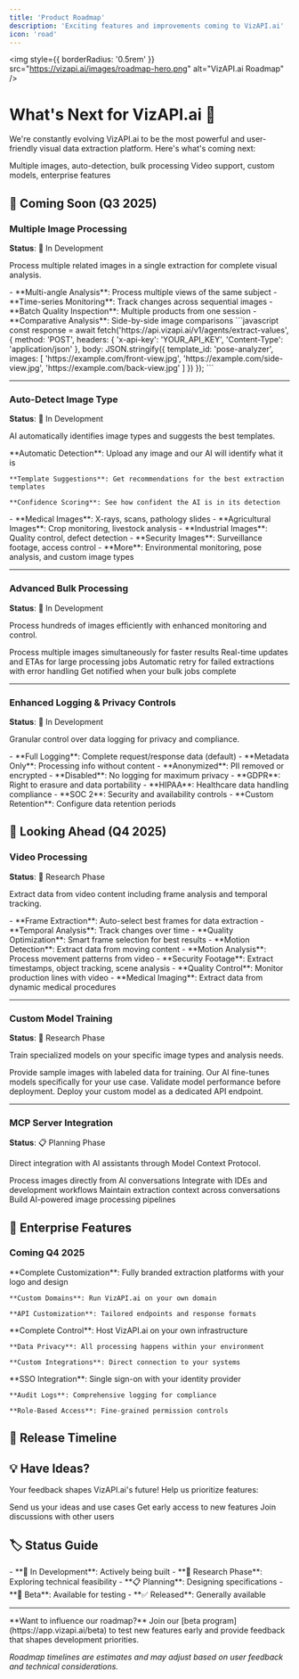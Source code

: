 ```yaml
---
title: 'Product Roadmap'
description: 'Exciting features and improvements coming to VizAPI.ai'
icon: 'road'
---
```


<img
  style={{ borderRadius: '0.5rem' }}
  src="https://vizapi.ai/images/roadmap-hero.png"
  alt="VizAPI.ai Roadmap"
/>

# What's Next for VizAPI.ai 🚀

We're constantly evolving VizAPI.ai to be the most powerful and user-friendly visual data extraction platform. Here's what's coming next:

<CardGroup cols={2}>
  <Card
    title="Q3 2025"
    icon="calendar-days"
    color="#22c55e"
  >
    Multiple images, auto-detection, bulk processing
  </Card>
  <Card
    title="Q4 2025"
    icon="calendar"
    color="#3b82f6"
  >
    Video support, custom models, enterprise features
  </Card>
</CardGroup>

## 🚀 Coming Soon (Q3 2025)

### Multiple Image Processing
**Status**: 🔨 In Development

Process multiple related images in a single extraction for complete visual analysis.

<AccordionGroup>
  <Accordion title="Perfect For" icon="use-case">
    - **Multi-angle Analysis**: Process multiple views of the same subject
    - **Time-series Monitoring**: Track changes across sequential images
    - **Batch Quality Inspection**: Multiple products from one session
    - **Comparative Analysis**: Side-by-side image comparisons
  </Accordion>
  
  <Accordion title="How It Works" icon="cog">
    ```javascript
    const response = await fetch('https://api.vizapi.ai/v1/agents/extract-values', {
      method: 'POST',
      headers: {
        'x-api-key': 'YOUR_API_KEY',
        'Content-Type': 'application/json'
      },
      body: JSON.stringify({
        template_id: 'pose-analyzer',
        images: [
          'https://example.com/front-view.jpg',
          'https://example.com/side-view.jpg',
          'https://example.com/back-view.jpg'
        ]
      })
    });
    ```
  </Accordion>
</AccordionGroup>

---

### Auto-Detect Image Type
**Status**: 🔨 In Development

AI automatically identifies image types and suggests the best templates.

<Tabs>
  <Tab title="Smart Recognition">
    **Automatic Detection**: Upload any image and our AI will identify what it is
    
    **Template Suggestions**: Get recommendations for the best extraction templates
    
    **Confidence Scoring**: See how confident the AI is in its detection
  </Tab>
  <Tab title="Supported Types">
    - **Medical Images**: X-rays, scans, pathology slides
    - **Agricultural Images**: Crop monitoring, livestock analysis
    - **Industrial Images**: Quality control, defect detection
    - **Security Images**: Surveillance footage, access control
    - **More**: Environmental monitoring, pose analysis, and custom image types
  </Tab>
</Tabs>

---

### Advanced Bulk Processing
**Status**: 🔨 In Development

Process hundreds of images efficiently with enhanced monitoring and control.

<CardGroup cols={2}>
  <Card
    title="Parallel Processing"
    icon="bolt"
  >
    Process multiple images simultaneously for faster results
  </Card>
  <Card
    title="Progress Tracking"
    icon="chart-line"
  >
    Real-time updates and ETAs for large processing jobs
  </Card>
  <Card
    title="Smart Retry"
    icon="refresh"
  >
    Automatic retry for failed extractions with error handling
  </Card>
  <Card
    title="Webhook Notifications"
    icon="bell"
  >
    Get notified when your bulk jobs complete
  </Card>
</CardGroup>

---

### Enhanced Logging & Privacy Controls
**Status**: 🔨 In Development

Granular control over data logging for privacy and compliance.

<AccordionGroup>
  <Accordion title="Logging Options" icon="shield">
    - **Full Logging**: Complete request/response data (default)
    - **Metadata Only**: Processing info without content
    - **Anonymized**: PII removed or encrypted
    - **Disabled**: No logging for maximum privacy
  </Accordion>
  
  <Accordion title="Compliance Ready" icon="certificate">
    - **GDPR**: Right to erasure and data portability
    - **HIPAA**: Healthcare data handling compliance  
    - **SOC 2**: Security and availability controls
    - **Custom Retention**: Configure data retention periods
  </Accordion>
</AccordionGroup>

## 🔮 Looking Ahead (Q4 2025)

### Video Processing
**Status**: 🧪 Research Phase

Extract data from video content including frame analysis and temporal tracking.

<Tabs>
  <Tab title="Capabilities">
    - **Frame Extraction**: Auto-select best frames for data extraction
    - **Temporal Analysis**: Track changes over time
    - **Quality Optimization**: Smart frame selection for best results
    - **Motion Detection**: Extract data from moving content
  </Tab>
  <Tab title="Use Cases">
    - **Motion Analysis**: Process movement patterns from video
    - **Security Footage**: Extract timestamps, object tracking, scene analysis
    - **Quality Control**: Monitor production lines with video
    - **Medical Imaging**: Extract data from dynamic medical procedures
  </Tab>
</Tabs>

---

### Custom Model Training
**Status**: 🧪 Research Phase

Train specialized models on your specific image types and analysis needs.

<Steps>
  <Step title="Upload Training Data">
    Provide sample images with labeled data for training.
  </Step>
  <Step title="Model Training">
    Our AI fine-tunes models specifically for your use case.
  </Step>
  <Step title="Testing & Validation">
    Validate model performance before deployment.
  </Step>
  <Step title="Production Deployment">
    Deploy your custom model as a dedicated API endpoint.
  </Step>
</Steps>

---

### MCP Server Integration
**Status**: 📋 Planning Phase

Direct integration with AI assistants through Model Context Protocol.

<CardGroup cols={2}>
  <Card
    title="Claude Integration"
    icon="message-circle"
  >
    Process images directly from AI conversations
  </Card>
  <Card
    title="Developer Tools"
    icon="wrench"
  >
    Integrate with IDEs and development workflows
  </Card>
  <Card
    title="Context Awareness"
    icon="brain"
  >
    Maintain extraction context across conversations
  </Card>
  <Card
    title="Automated Workflows"
    icon="workflow"
  >
    Build AI-powered image processing pipelines
  </Card>
</CardGroup>

## 🏢 Enterprise Features

### Coming Q4 2025

<AccordionGroup>
  <Accordion title="White-Label Solutions" icon="palette">
    **Complete Customization**: Fully branded extraction platforms with your logo and design
    
    **Custom Domains**: Run VizAPI.ai on your own domain
    
    **API Customization**: Tailored endpoints and response formats
  </Accordion>
  
  <Accordion title="On-Premise Deployment" icon="server">
    **Complete Control**: Host VizAPI.ai on your own infrastructure
    
    **Data Privacy**: All processing happens within your environment
    
    **Custom Integrations**: Direct connection to your systems
  </Accordion>
  
  <Accordion title="Advanced Security" icon="shield-check">
    **SSO Integration**: Single sign-on with your identity provider
    
    **Audit Logs**: Comprehensive logging for compliance
    
    **Role-Based Access**: Fine-grained permission controls
  </Accordion>
</AccordionGroup>

## 📅 Release Timeline

<Tabs>
  <Tab title="Q3 2025">
    <CardGroup cols={2}>
      <Card title="✅ Multiple Image Processing" color="#22c55e" />
      <Card title="✅ Auto-Detect Image Type" color="#22c55e" />
      <Card title="✅ Advanced Bulk Processing" color="#22c55e" />
      <Card title="✅ Enhanced Logging Controls" color="#22c55e" />
    </CardGroup>
  </Tab>
  <Tab title="Q4 2025">
    <CardGroup cols={2}>
      <Card title="🔄 Video Processing" color="#3b82f6" />
      <Card title="🔄 Custom Model Training" color="#3b82f6" />
      <Card title="🔄 MCP Server Integration" color="#3b82f6" />
      <Card title="🔄 Enterprise Features" color="#3b82f6" />
    </CardGroup>
  </Tab>
</Tabs>

## 💡 Have Ideas?

Your feedback shapes VizAPI.ai's future! Help us prioritize features:

<CardGroup cols={3}>
  <Card
    title="Feature Requests"
    icon="lightbulb"
    href="mailto:product@vizapi.ai"
  >
    Send us your ideas and use cases
  </Card>
  <Card
    title="Beta Program"
    icon="test-tube"
    href="https://app.vizapi.ai/beta"
  >
    Get early access to new features
  </Card>
  <Card
    title="Community"
    icon="users"
    href="https://community.vizapi.ai"
  >
    Join discussions with other users
  </Card>
</CardGroup>

## 🏷️ Status Guide

<AccordionGroup>
  <Accordion title="Development Status" icon="info">
    - **🔨 In Development**: Actively being built
    - **🧪 Research Phase**: Exploring technical feasibility  
    - **📋 Planning**: Designing specifications
    - **🚀 Beta**: Available for testing
    - **✅ Released**: Generally available
  </Accordion>
</AccordionGroup>

---

<Note>
**Want to influence our roadmap?** Join our [beta program](https://app.vizapi.ai/beta) to test new features early and provide feedback that shapes development priorities.
</Note>

*Roadmap timelines are estimates and may adjust based on user feedback and technical considerations.* 